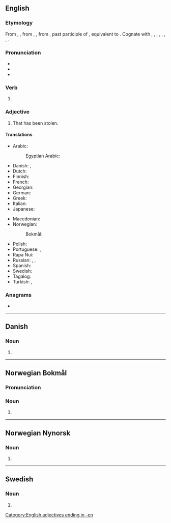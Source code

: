 {{also|stollen}}
==English==

===Etymology===
From {{inh|en|enm|stolen}}, {{m|enm|istolen}}, from {{inh|en|ang|stolen}}, {{m|ang|ġestolen}}, from {{inh|en|gem-pro|*stulanaz}}, past participle of {{der|en|gem-pro|*stelaną|t=to steal}}, equivalent to {{af|en|stole|-en}}. Cognate with {{cog|sco|stellin}}, {{m|sco|stollin|t=stolen}}, {{cog|stq|stäälen|t=stolen}}, {{cog|fy|stellen|t=stolen}}, {{cog|nl|gestolen|t=stolen}}, {{cog|nds-de|stohlen|t=stolen}}, {{cog|de|gestohlen|t=stolen}}, {{cog|sv|stulen|t=stolen}}.

===Pronunciation===
* {{IPA|en|/ˈstəʊlən/}}
* {{audio|en|en-us-stolen.ogg|Audio (US)}}
* {{rhymes|en|əʊlən}}

===Verb===
{{head|en|verb form}}

# {{past participle of|en|steal|nocat=1}}

===Adjective===
{{en-adj|-}}

# That has been stolen.

====Translations====
{{trans-top|that has been stolen}}
* Arabic: {{t|ar|مَسْرُوق}}
*: Egyptian Arabic: {{t|arz|مسروق|tr=masrūʾ}}
* Danish: {{t|da|stjålen}}, {{t|da|stjålet}}
* Dutch: {{t+|nl|gestolen}}
* Finnish: {{t+|fi|varastettu}}
* French: {{t+|fr|volé}}
* Georgian: {{t|ka|მოპარული}}
* German: {{t+|de|gestohlen}}
* Greek: {{t+|el|κλεμμένος}}
* Italian: {{t+|it|rubato}}
* Japanese: {{t|ja|盗まれた}}
{{trans-mid}}
* Macedonian: {{t|mk|у́краден}}
* Norwegian:
*: Bokmål: {{t|nb|stjålen}}
* Polish: {{t|pl|ukradziony}}
* Portuguese: {{t+|pt|roubado}}, {{t+|pt|furtado}}
* Rapa Nui: {{t|rap|hakananai'a}}
* Russian: {{t+|ru|кра́денный}}, {{t+|ru|укра́денный}}, {{t+|ru|воро́ванный}}
* Spanish: {{t+|es|robado}}
* Swedish: {{t+|sv|stulen}}
* Tagalog: {{t+|tl|nakaw}}
* Turkish: {{t+|tr|çalıntı}}, {{t+|tr|çalınmış}}
{{trans-bottom}}

===Anagrams===
* {{anagrams|en|a=elnost|Elston|Leston|Letson|Noltes|Solent|Tolens|lentos|onlest|telson}}

[[Category:English adjectives ending in -en]]

----

==Danish==

===Noun===
{{head|da|noun form|g=c}}

# {{definite singular of|da|stol}}

----

==Norwegian Bokmål==

===Pronunciation===
{{rfp|nb}}

===Noun===
{{head|nb|noun form|g=m}}

# {{inflection of|nb|stol||definite|s}}

----

==Norwegian Nynorsk==

===Noun===
{{head|nn|noun form|g=m}}

# {{inflection of|nn|stol||definite|s}}

----

==Swedish==

===Noun===
{{head|sv|noun form}}

# {{sv-noun-form-def|stol}}